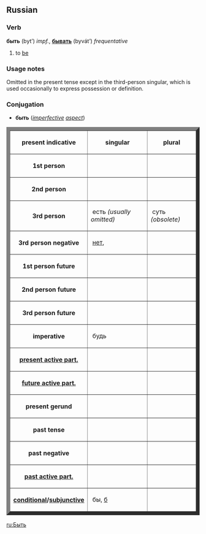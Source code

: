 ==Russian==
===Verb===
'''быть''' (byt’) ''impf.'', '''[[бывать]]''' (byvát’) ''frequentative''
# to [[be]]

===Usage notes===
Omitted in the present tense except in the third-person singular, which is used occasionally to express possession or definition.

===Conjugation===
*'''быть''' (''[[imperfective]] [[w:grammatical aspect|aspect]]'')
<table border="9">
<tr><th>present indicative</th><th>&nbsp;singular&nbsp;</th><th>&nbsp;plural&nbsp;</th></tr>
<tr><th>1st person</th><td>&nbsp;{{Unicode|—}}&nbsp;</td><td>&nbsp;{{Unicode|—}}&nbsp;</td></tr>
<tr><th>2nd person</th><td>&nbsp;{{Unicode|—}}&nbsp;</td><td>&nbsp;{{Unicode|—}}&nbsp;</td></tr>
<tr><th>3rd person</th><td>&nbsp;есть ''(usually omitted)''&nbsp;</td><td>&nbsp;суть ''(obsolete)''&nbsp;</td></tr>
<tr><th>3rd person negative</th><td>&nbsp;[[нет]], {{Unicode|не́ту}}&nbsp;</td><td>&nbsp;&nbsp;</td></tr>
<tr><th>1st person future</th><td>&nbsp;{{Unicode|бу́ду}}&nbsp;</td><td>&nbsp;{{Unicode|бу́дем}}&nbsp;</td></tr>
<tr><th>2nd person future</th><td>&nbsp;{{Unicode|бу́дешь}}&nbsp;</td><td>&nbsp;{{Unicode|бу́дете}}&nbsp;</td></tr>
<tr><th>3rd person future</th><td>&nbsp;{{Unicode|бу́дет}}&nbsp;</td><td>&nbsp;{{Unicode|бу́дут}}&nbsp;</td></tr>
<tr><th>imperative</th><td>&nbsp;будь&nbsp;</td><td>&nbsp;{{Unicode|бу́дьте}}&nbsp;</td></tr>
<tr><th>[[present participle|present active part.]]</th><td>&nbsp;{{Unicode|су́щий}}&nbsp;</td><td>&nbsp;{{Unicode|}}&nbsp;</td></tr>
<tr><th>[[participle|future active part.]]</th><td>&nbsp;{{Unicode|бу́дущий}}&nbsp;</td><td>&nbsp;{{Unicode|}}&nbsp;</td></tr>
<tr><th>present gerund</th><td>&nbsp;{{Unicode|бу́дучи}}&nbsp;</td><td>&nbsp;{{Unicode|}}&nbsp;</td></tr>
<tr><th>past tense</th><td>&nbsp;{{Unicode|был, была́, бы́ло}}&nbsp;</td><td>&nbsp;{{Unicode|бы́ли}}&nbsp;</td></tr>
<tr><th>past negative</th><td>&nbsp;{{Unicode|не́ был, не́ была/&nbsp;<br/>&nbsp;не была́, не́ было}}&nbsp;</td><td>&nbsp;{{Unicode|не́ были}}&nbsp;</td></tr>
<tr><th>[[past participle|past active part.]]</th><td>&nbsp;{{Unicode|бы́вший}}&nbsp;</td><td>&nbsp;{{Unicode|}}&nbsp;</td></tr>
<tr><th>[[conditional]]/[[subjunctive]]</th><td>&nbsp;бы, [[б]]&nbsp;</td><td>&nbsp;{{Unicode|}}&nbsp;</td></tr>
</table>

[[ru:Быть]]